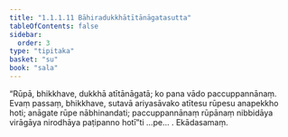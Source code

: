 ```yaml
---
title: "1.1.1.11 Bāhiradukkhātītānāgatasutta"
tableOfContents: false
sidebar:
  order: 3
type: "tipitaka"
basket: "su"
book: "sala"
---
```



<DynamicBreadcrumb />

<Division number="11" book="sala" bookNo="13" page="240">

<Paragraph number="23" book="sala">
“Rūpā, bhikkhave, dukkhā atītānāgatā; ko pana vādo paccuppannānaṃ. Evaṃ passaṃ, bhikkhave, sutavā ariyasāvako atītesu rūpesu anapekkho hoti; anāgate rūpe nābhinandati; paccuppannānaṃ rūpānaṃ nibbidāya virāgāya nirodhāya paṭipanno hotī”ti …pe… .

</Paragraph>
</Division>

<Paragraph number="24" type="center" book="sala">
Ekādasamaṃ.
</Paragraph>